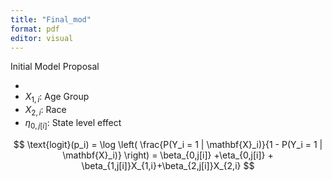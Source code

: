 ```yaml
---
title: "Final_mod"
format: pdf
editor: visual
---
```


Initial Model Proposal

-   

-   $X_{1,i}$: Age Group
-   $X_{2,i}$: Race
-   $\eta_{0,j[i]}$: State level effect

$$
\text{logit}(p_i) = 
\log \left( \frac{P(Y_i = 1 | \mathbf{X}_i)}{1 - P(Y_i = 1 | \mathbf{X}_i)} \right) = \beta_{0,j[i]} +\eta_{0,j[i]} + \beta_{1,j[i]}X_{1,i}+\beta_{2,j[i]}X_{2,i}
$$